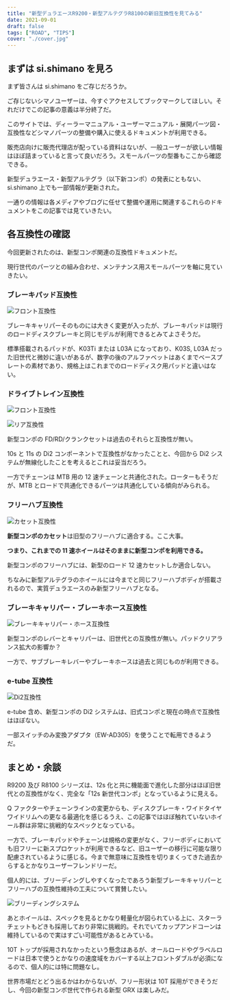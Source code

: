 ```yaml
---
title: "新型デュラエースR9200・新型アルテグラR8100の新旧互換性を見てみる"
date: 2021-09-01
draft: false
tags: ["ROAD", "TIPS"]
cover: "./cover.jpg"
---
```


## まずは si.shimano を見ろ

まず皆さんは si.shimano をご存じだろうか。

ご存じないシマノユーザーは、今すぐアクセスしてブックマークしてほしい。それだけでこの記事の意義は半分終了だ。

<LinkBox url="https://si.shimano.com/#/" />

このサイトでは、ディーラーマニュアル・ユーザーマニュアル・展開パーツ図・互換性などシマノパーツの整備や購入に使えるドキュメントが利用できる。

販売店向けに販売代理店が配っている資料はないが、一般ユーザーが欲しい情報はほぼ詰まっていると言って良いだろう。スモールパーツの型番もここから確認できる。

新型デュラエース・新型アルテグラ（以下新コンポ）の発表にともない、si.shimano 上でも一部情報が更新された。

一通りの情報は各メディアやブログに任せて整備や運用に関連するこれらのドキュメントをこの記事では見ていきたい。

## 各互換性の確認

今回更新されたのは、新型コンポ関連の互換性ドキュメントだ。

現行世代のパーツとの組み合わせ、メンテナンス用スモールパーツを軸に見ていきたい。

### ブレーキパッド互換性

![フロント互換性](./brake_pad_compatibility.jpg)

ブレーキキャリパーそのものには大きく変更が入ったが、ブレーキパッドは現行のロードディスクブレーキと同じモデルが利用できるとみてよさそうだ。

標準搭載されるパッドが、K03Ti または L03A になっており、K03S, L03A だった旧世代と微妙に違いがあるが、数字の後のアルファベットはあくまでベースプレートの素材であり、規格上はこれまでのロードディスク用パッドと違いはない。

### ドライブトレイン互換性

![フロント互換性](./front_drive_compatibility.jpg)

![リア互換性](./rear_drive_compatibility.jpg)

新型コンポの FD/RD/クランクセットは過去のそれらと互換性が無い。

10s と 11s の Di2 コンポーネントで互換性がなかったことと、今回から Di2 システムが無線化したことを考えるとこれは妥当だろう。

一方でチェーンは MTB 用の 12 速チェーンと共通化された。ローターもそうだが、MTB とロードで共通化できるパーツは共通化している傾向がみられる。

### フリーハブ互換性

![カセット互換性](./cassete_compatibility.jpg)

**新型コンポのカセット**は旧型のフリーハブに適合する。ここ大事。

**つまり、これまでの 11 速ホイールはそのままに新型コンポを利用できる。**

新型コンポのフリーハブには、新型のロード 12 速カセットしか適合しない。

ちなみに新型アルテグラのホイールには今までと同じフリーハブボディが搭載されるので、実質デュラエースのみ新型フリーハブとなる。

### ブレーキキャリパー・ブレーキホース互換性

![ブレーキキャリパー・ホース互換性](./brake_caliper_compatibility.png)

新型コンポのレバーとキャリパーは、旧世代との互換性が無い。パッドクリアランス拡大の影響か？

一方で、サブブレーキレバーやブレーキホースは過去と同じものが利用できる。

### e-tube 互換性

![Di2互換性](./di2_compatibility.jpg)

e-tube 含め、新型コンポの Di2 システムは、旧式コンポと現在の時点で互換性はほぼない。

一部スイッチのみ変換アダプタ（EW-AD305）を使うことで転用できるようだ。

## まとめ・余談

R9200 及び R8100 シリーズは、12s 化と共に機能面で進化した部分はほぼ旧世代との互換性がなく、完全な「12s 新世代コンポ」となっているように見える。

Q ファクターやチェーンラインの変更からも、ディスクブレーキ・ワイドタイヤワイドリムへの更なる最適化を感じるうえ、この記事ではほぼ触れていないホイール群は非常に挑戦的なスペックとなっている。

一方で、ブレーキパッドやチェーンは規格の変更がなく、フリーボディにおいても旧フリーに新スプロケットが利用できるなど、旧ユーザーの移行に可能な限り配慮されているように感じる。今まで無意味に互換性を切りまくってきた過去からするとかなりユーザーフレンドリーだ。

個人的には、ブリーディングしやすくなったであろう新型ブレーキキャリパーとフリーハブの互換性維持の工夫について賞賛したい。

![ブリーディングシステム](./breed.jpg)

あとホイールは、スペックを見るとかなり軽量化が図られている上に、スターラチェットもどきも採用しており非常に挑戦的。それでいてカップアンドコーンは維持しているので実はすごい可能性があるとみている。

10T トップが採用されなかったという懸念はあるが、オールロードやグラベルロードは日本で使うとかなりの速度域をカバーする以上フロントダブルが必須になるので、個人的には特に問題なし。

世界市場だとどう出るかはわからないが、フリー形状は 10T 採用ができそうだし、今回の新型コンポ世代で作られる新型 GRX は楽しみだ。
